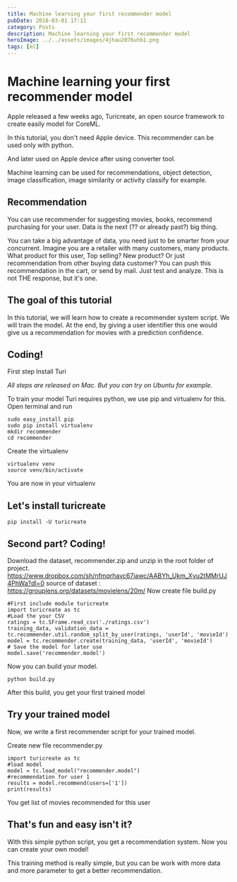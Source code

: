 ```yaml
---
title: Machine learning your first recommender model
pubDate: 2018-03-01 17:11
category: Posts
description: Machine learning your first recommender model
heroImage: ../../assets/images/4jhau2076uhb1.png
tags: [ml]
---
```


# Machine learning your first recommender model

Apple released a few weeks ago, Turicreate, an open source framework to create easily model for CoreML.

In this tutorial, you don't need Apple device. This recommender can be used only with python.

And later used on Apple device after using converter tool.

Machine learning can be used for recommendations, object detection, image classification, image similarity or activity classify for example.

## Recommendation

You can use recommender for suggesting movies, books, recommend purchasing for your user.
Data is the next (?? or already past?) big thing.

You can take a big advantage of data, you need just to be smarter from your concurrent. Imagine you are a retailer with many customers, many products. What product for this user, Top selling? New product? Or just recommendation from other buying data customer? You can push this recommendation in the cart, or send by mail. Just test and analyze. This is not THE response, but it's one.

## The goal of this tutorial

In this tutorial, we will learn how to create a recommender system script. We will train the model. At the end, by giving a user identifier this one would give us a recommendation for movies with a prediction confidence.

## Coding!

First step Install Turi

_All steps are released on Mac. But you can try on Ubuntu for example._

To train your model Turi requires python, we use pip and virtualenv for this. Open terminal and run

```
sudo easy_install pip
sudo pip install virtualenv
mkdir recommender
cd recommender
```

Create the virtualenv

```
virtualenv venv
source venv/bin/activate
```

You are now in your virtualenv

## Let's install turicreate

```
pip install -U turicreate
```

## Second part? Coding!

Download the dataset, recommender.zip and unzip in the root folder of project.
https://www.dropbox.com/sh/nfmqrhavc67iawc/AABYh_Ukm_Xyu2tMMrUJ4PhWa?dl=0
source of dataset : https://grouplens.org/datasets/movielens/20m/
Now create file build.py

```
#First include module turicreate
import turicreate as tc
#Load the your CSV
ratings = tc.SFrame.read_csv('./ratings.csv')
training_data, validation_data = tc.recommender.util.random_split_by_user(ratings, 'userId', 'movieId')
model = tc.recommender.create(training_data, 'userId', 'movieId')
# Save the model for later use
model.save('recommender.model')
```

Now you can build your model.

```
python build.py
```

After this build, you get your first trained model

## Try your trained model

Now, we write a first recommender script for your trained model.

Create new file recommender.py

```
import turicreate as tc
#load model
model = tc.load_model("recommender.model")
#recommendation for user 1
results = model.recommend(users=['1'])
print(results)
```

You get list of movies recommended for this user

## That's fun and easy isn't it?

With this simple python script, you get a recommendation system.
Now you can create your own model!

This training method is really simple, but you can be work with more data and more parameter to get a better recommendation.
